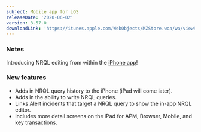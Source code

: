 ```yaml
---
subject: Mobile app for iOS
releaseDate: '2020-06-02'
version: 3.57.0
downloadLink: 'https://itunes.apple.com/WebObjects/MZStore.woa/wa/viewSoftware?id=594038638&mt=8'
---
```


### Notes

Introducing NRQL editing from within the [iPhone app](https://docs.newrelic.com/docs/mobile-apps/new-relic-mobile-apps/ios-app/introduction-ios-mobile-app)!

### New features

* Adds in NRQL query history to the iPhone (iPad will come later).
* Adds in the ability to write NRQL queries.
* Links Alert incidents that target a NRQL query to show the in-app NRQL editor.
* Includes more detail screens on the iPad for APM, Browser, Mobile, and key transactions.
